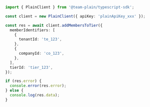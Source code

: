 ```ts
import { PlainClient } from '@team-plain/typescript-sdk';

const client = new PlainClient({ apiKey: 'plainApiKey_xxx' });

const res = await client.addMembersToTier({
  memberIdentifiers: [
    {
      tenantId: 'te_123',
    },
    {
      companyId: 'co_123',
    },
  ],
  tierId: 'tier_123',
});

if (res.error) {
  console.error(res.error);
} else {
  console.log(res.data);
}
```
